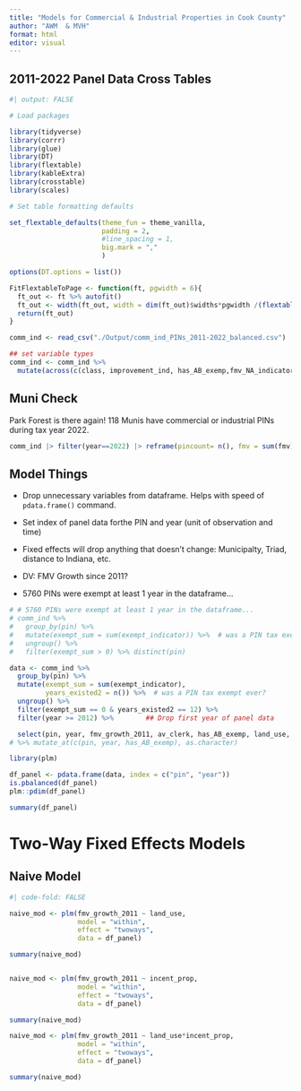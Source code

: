 ```yaml
---
title: "Models for Commercial & Industrial Properties in Cook County"
author: "AWM  & MVH"
format: html
editor: visual
---
```

## 2011-2022 Panel Data Cross Tables

```r
#| output: FALSE

# Load packages

library(tidyverse)
library(corrr)
library(glue)
library(DT)
library(flextable)
library(kableExtra)
library(crosstable)
library(scales)

# Set table formatting defaults

set_flextable_defaults(theme_fun = theme_vanilla, 
                       padding = 2,
                       #line_spacing = 1,
                       big.mark = ","
                       )

options(DT.options = list())

FitFlextableToPage <- function(ft, pgwidth = 6){
  ft_out <- ft %>% autofit()
  ft_out <- width(ft_out, width = dim(ft_out)$widths*pgwidth /(flextable_dim(ft_out)$widths))
  return(ft_out)
}

comm_ind <- read_csv("./Output/comm_ind_PINs_2011-2022_balanced.csv") 

## set variable types 
comm_ind <- comm_ind %>%
  mutate(across(c(class, improvement_ind, has_AB_exemp,fmv_NA_indicator, in_tif), as.character) ) 

```


## Muni Check

Park Forest is there again! 118 Munis have commercial or industrial PINs during tax year 2022.

```r
comm_ind |> filter(year==2022) |> reframe(pincount= n(), fmv = sum(fmv), .by = clean_name) |> arrange(clean_name)
```

## Model Things

- Drop unnecessary variables from dataframe. Helps with speed of `pdata.frame()` command.    
- Set index of panel data forthe PIN and year (unit of observation and time) 
- Fixed effects will drop anything that doesn't change: Municipalty, Triad, distance to Indiana, etc.   
   
- DV: FMV Growth since 2011? 

- 5760 PINs were exempt at least 1 year in the dataframe...

```r

# # 5760 PINs were exempt at least 1 year in the dataframe...
# comm_ind %>% 
#   group_by(pin) %>% 
#   mutate(exempt_sum = sum(exempt_indicator)) %>%  # was a PIN tax exempt ever?
#   ungroup() %>%
#   filter(exempt_sum > 0) %>% distinct(pin)

data <- comm_ind %>% 
  group_by(pin) %>% 
  mutate(exempt_sum = sum(exempt_indicator),
         years_existed2 = n()) %>%  # was a PIN tax exempt ever?
  ungroup() %>%
  filter(exempt_sum == 0 & years_existed2 == 12) %>%
  filter(year >= 2012) %>%        ## Drop first year of panel data

  select(pin, year, fmv_growth_2011, av_clerk, has_AB_exemp, land_use, incent_prop) 
# %>% mutate_at(c(pin, year, has_AB_exemp), as.character)

library(plm)

df_panel <- pdata.frame(data, index = c("pin", "year"))   
is.pbalanced(df_panel)
plm::pdim(df_panel)

```


```r
summary(df_panel)

```

# Two-Way Fixed Effects Models

## Naive Model

```r
#| code-fold: FALSE

naive_mod <- plm(fmv_growth_2011 ~ land_use,
                 model = "within",
                 effect = "twoways",
                 data = df_panel)

summary(naive_mod)


naive_mod <- plm(fmv_growth_2011 ~ incent_prop,
                 model = "within",
                 effect = "twoways",
                 data = df_panel)

summary(naive_mod)

naive_mod <- plm(fmv_growth_2011 ~ land_use*incent_prop,
                 model = "within",
                 effect = "twoways",
                 data = df_panel)

summary(naive_mod)
```

